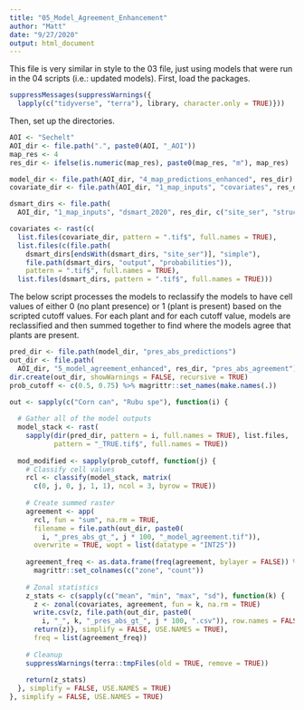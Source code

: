 ```yaml
---
title: "05_Model_Agreement_Enhancement"
author: "Matt"
date: "9/27/2020"
output: html_document
---
```


This file is very similar in style to the 03 file, just using models that were run in the 04 scripts (i.e.: updated models). First, load the packages.

```r

suppressMessages(suppressWarnings({
  lapply(c("tidyverse", "terra"), library, character.only = TRUE)}))

```

Then, set up the directories.

```r

AOI <- "Sechelt"
AOI_dir <- file.path(".", paste0(AOI, "_AOI"))
map_res <- 4
res_dir <- ifelse(is.numeric(map_res), paste0(map_res, "m"), map_res)

model_dir <- file.path(AOI_dir, "4_map_predictions_enhanced", res_dir)
covariate_dir <- file.path(AOI_dir, "1_map_inputs", "covariates", res_dir)

dsmart_dirs <- file.path(
  AOI_dir, "1_map_inputs", "dsmart_2020", res_dir, c("site_ser", "struct_stg"))

covariates <- rast(c(
  list.files(covariate_dir, pattern = ".tif$", full.names = TRUE),
  list.files(c(file.path(
    dsmart_dirs[endsWith(dsmart_dirs, "site_ser")], "simple"), 
    file.path(dsmart_dirs, "output", "probabilities")), 
    pattern = ".tif$", full.names = TRUE),
  list.files(dsmart_dirs, pattern = ".tif$", full.names = TRUE)))

```

The below script processes the models to reclassify the models to have cell values of either 0 (no plant presence) or 1 (plant is present) based on the scripted cutoff values. For each plant and for each cutoff value, models are reclassified and then summed together to find where the models agree that plants are present.

```r

pred_dir <- file.path(model_dir, "pres_abs_predictions")
out_dir <- file.path(
  AOI_dir, "5_model_agreement_enhanced", res_dir, "pres_abs_agreement")
dir.create(out_dir, showWarnings = FALSE, recursive = TRUE)
prob_cutoff <- c(0.5, 0.75) %>% magrittr::set_names(make.names(.))

out <- sapply(c("Corn can", "Rubu spe"), function(i) {
  
  # Gather all of the model outputs
  model_stack <- rast(
    sapply(dir(pred_dir, pattern = i, full.names = TRUE), list.files, 
           pattern = "_TRUE.tif$", full.names = TRUE))
  
  mod_modified <- sapply(prob_cutoff, function(j) {
    # Classify cell values
    rcl <- classify(model_stack, matrix(
      c(0, j, 0, j, 1, 1), ncol = 3, byrow = TRUE))
    
    # Create summed raster
    agreement <- app(
      rcl, fun = "sum", na.rm = TRUE,
      filename = file.path(out_dir, paste0(
        i, "_pres_abs_gt_", j * 100, "_model_agreement.tif")), 
      overwrite = TRUE, wopt = list(datatype = "INT2S"))
    
    agreement_freq <- as.data.frame(freq(agreement, bylayer = FALSE)) %>%
      magrittr::set_colnames(c("zone", "count"))
    
    # Zonal statistics
    z_stats <- c(sapply(c("mean", "min", "max", "sd"), function(k) {
      z <- zonal(covariates, agreement, fun = k, na.rm = TRUE)
      write.csv(z, file.path(out_dir, paste0(
        i, "_", k, "_pres_abs_gt_", j * 100, ".csv")), row.names = FALSE)
      return(z)}, simplify = FALSE, USE.NAMES = TRUE), 
      freq = list(agreement_freq))
    
    # Cleanup
    suppressWarnings(terra::tmpFiles(old = TRUE, remove = TRUE))
    
    return(z_stats)
  }, simplify = FALSE, USE.NAMES = TRUE)
}, simplify = FALSE, USE.NAMES = TRUE)

```